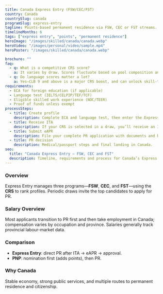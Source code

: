 ```yaml
---
title: Canada Express Entry (FSW/CEC/FST)
country: Canada
countrySlug: canada
programSlug: express-entry
tagline: Points-based permanent residence via FSW, CEC or FST streams.
timelineMonths: 6
tags: ["express entry", "points", "permanent residence"]
heroImage: "/images/skilled/canada/canada.webp"
heroVideo: "/images/personal/video/sample.mp4"
heroPoster: "/images/skilled/canada/canada.webp"

brochure: ""
faq:
  - q: What is a competitive CRS score?
    a: It varies by draw. Scores fluctuate based on pool composition and ministerial instructions.
  - q: Do language scores matter a lot?
    a: Yes—CLB 9 and above is a major CRS boost, and can unlock skill-transferability points.
requirements:
  - ECA for foreign education (if applicable)
  - Language test (IELTS/CELPIP/TEF/TCF)
  - Eligible skilled work experience (NOC/TEER)
  - Proof of funds unless exempt
processSteps:
  - title: Create profile
    description: Complete ECA and language test, then enter the Express Entry pool.
  - title: Receive ITA
    description: If your CRS is selected in a draw, you’ll receive an Invitation to Apply.
  - title: Submit eAPR
    description: File your complete PR application with documents and biometrics.
  - title: PR decision
    description: Medical/passport steps and final landing in Canada.
seo:
  title: "Canada Express Entry – FSW, CEC and FST"
  description: Timeline, requirements and process for Canada’s Express Entry programs.
---
```


### Overview

Express Entry manages three programs—**FSW**, **CEC**, and **FST**—using the **CRS** to rank profiles. Periodic draws invite the top candidates to apply for PR.

### Salary Overview

Most applicants transition to PR first and then take employment in Canada; compensation varies by occupation and province. Salaries generally track provincial labour-market data.

### Comparison

- **Express Entry**: direct PR after ITA → eAPR → approval.
- **PNP**: nomination first (adds points), then PR.

### Why Canada

Stable economy, strong public services, and multiple routes to permanent residence and citizenship.
